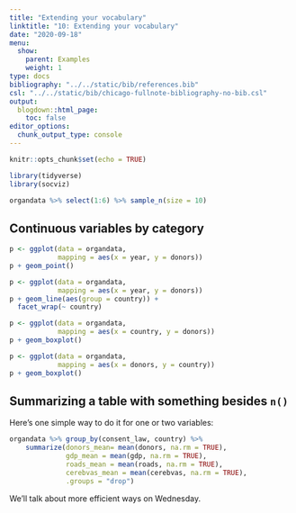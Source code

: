 ```yaml
---
title: "Extending your vocabulary"
linktitle: "10: Extending your vocabulary"
date: "2020-09-18"
menu:
  show:
    parent: Examples
    weight: 1
type: docs
bibliography: "../../static/bib/references.bib"
csl: "../../static/bib/chicago-fullnote-bibliography-no-bib.csl"
output:
  blogdown::html_page:
    toc: false
editor_options: 
  chunk_output_type: console
---
```


```r
knitr::opts_chunk$set(echo = TRUE)
``` 

```r
library(tidyverse)
library(socviz)
```


```r
organdata %>% select(1:6) %>% sample_n(size = 10)      
```

## Continuous variables by category

```r
p <- ggplot(data = organdata,
            mapping = aes(x = year, y = donors))
p + geom_point()      
```

```r
p <- ggplot(data = organdata,
            mapping = aes(x = year, y = donors))
p + geom_line(aes(group = country)) + 
  facet_wrap(~ country)      
```

```r
p <- ggplot(data = organdata,
            mapping = aes(x = country, y = donors))
p + geom_boxplot()      
```

```r
p <- ggplot(data = organdata,
            mapping = aes(x = donors, y = country))
p + geom_boxplot()      
```

## Summarizing a table with something besides `n()`

Here's one simple way to do it for one or two variables:

```r

organdata %>% group_by(consent_law, country) %>%
    summarize(donors_mean= mean(donors, na.rm = TRUE),
              gdp_mean = mean(gdp, na.rm = TRUE),
              roads_mean = mean(roads, na.rm = TRUE),
              cerebvas_mean = mean(cerebvas, na.rm = TRUE),
              .groups = "drop")

```


We'll talk about more efficient ways on Wednesday.
